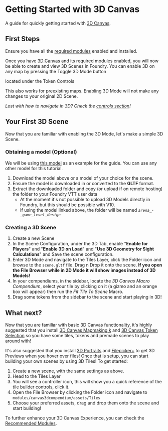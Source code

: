 # Getting Started with 3D Canvas

A guide for quickly getting started with [3D Canvas](3D_Canvas 'wikilink').

## First Steps

Ensure you have all the [required modules](3D_Canvas#Required_Modules 'wikilink') enabled and installed.

Once you have [3D Canvas](3D_Canvas 'wikilink') and its required modules
enabled, you will now be able to create and view 3D Scenes in Foundry.
You can enable 3D on any map by pressing the Toggle 3D Mode button

<i class='fas fa-cube'></i> located under the Token Controls <i class='fas fa-user'></i>

This also works for preexisting maps. Enabling 3D Mode will not make any
changes to your original 2D Scene.

_Lost with how to navigate in 3D? Check the [controls section](3D_Canvas#Controls 'wikilink')\!_

## Your First 3D Scene

Now that you are familiar with enabling the 3D Mode, let's make a simple
3D Scene.

### Obtaining a model (Optional)

We will be using [this model](https://sketchfab.com/3d-models/arena-game-level-design-2af935c72b0d4e758ef5ad376d0dba32)
as an example for the guide. You can use any other model for this
tutorial.

1. Download the model above or a model of your choice for the scene.
2. Ensure the model is downloaded in or converted to the **GLTF**
   format.
3. Extract the downloaded folder and copy (or upload if on remote
   hosting) the folder to your Foundry VTT user data
   - At the moment it's not possible to upload 3D Models directly in
     Foundry, but this should be possible with V10.
   - If using the model linked above, the folder will be named
     _`arena_-_game_level_design`_

### Creating a 3D Scene

1. Create a new Scene
2. In the Scene Configuration, under the 3D Tab, enable "**Enable for
   Players**" and "**Enable 3D on Load**" and "**Use 3D Geometry for
   Sight Calculations**" and Save the scene configuration.
3. Enter 3D Mode and navigate to the Tiles Layer, click the Folder icon
   and browse to the `scene.gltf` file. Drag n Drop it onto the scene.
   **If you open the File Browser while in 2D Mode it will show images
   instead of 3D Models\!**
4. In your compendiums, in the sidebar, locate the _3D Canvas Macro
   Compendium_, select your tile by clicking on it (a gizmo and an
   orange box will appear) then run the _Fit Tile To Scene_ Macro.
5. Drag some tokens from the sidebar to the scene and start playing in
   3D\!

## What next?

Now that you are familiar with basic 3D Canvas functionality, it's
highly suggested that you install [3D Canvas Mapmaking k](https://github.com/theripper93/canvas3dcompendium) and [3D Canvas Token Selection](https://github.com/theripper93/canvas3dtokencompendium) so
you have some tiles, tokens and premade scenes to play around with\!

It's also suggested that you install [3D Portraits](3D_Portraits 'wikilink') and
[Filepicker+](Filepicker+ 'wikilink') to get 3D Previews when you hover
over files\! Once that is setup, you can start building your own scenes
by using 3D Tiles\! To get started:

1. Create a new scene, with the same settings as above.
2. Head to the Tiles Layer
3. You will see a controller icon, this will show you a quick reference
   of the tile builder controls, click it.
4. Open the File Browser by clicking the Folder icon and navigate to
   `modules/canvas3dcompendium/assets/Tiles`
5. Choose your preferred assets, drag and drop them onto the scene and
   start building\!

To further enhance your 3D Canvas Experience, you can check the
[Recommended Modules](3D_Canvas#Recommended_Modules 'wikilink').
